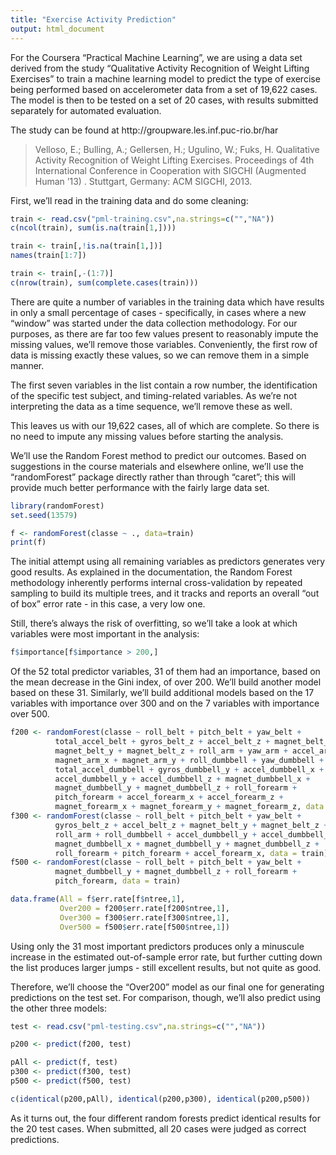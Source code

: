 ```yaml
---
title: "Exercise Activity Prediction"
output: html_document
---
```


For the Coursera "Practical Machine Learning", we are using a data set derived from the study "Qualitative Activity Recognition of Weight Lifting Exercises" to train a machine learning model to predict the type of exercise being performed based on accelerometer data from a set of 19,622 cases. The model is then to be tested on a set of 20 cases, with results submitted separately for automated evaluation.

The study can be found at http://groupware.les.inf.puc-rio.br/har

> Velloso, E.; Bulling, A.; Gellersen, H.; Ugulino, W.; Fuks, H. Qualitative Activity Recognition of Weight Lifting Exercises. Proceedings of 4th International Conference in Cooperation with SIGCHI (Augmented Human '13) . Stuttgart, Germany: ACM SIGCHI, 2013. 

First, we'll read in the training data and do some cleaning:

```r
train <- read.csv("pml-training.csv",na.strings=c("","NA"))
c(ncol(train), sum(is.na(train[1,])))

train <- train[,!is.na(train[1,])]
names(train[1:7])

train <- train[,-(1:7)]
c(nrow(train), sum(complete.cases(train)))
```

There are quite a number of variables in the training data which have results in only a small percentage of cases - specifically, in cases where a new "window" was started under the data collection methodology. For our purposes, as there are far too few values present to reasonably impute the missing values, we'll remove those variables. Conveniently, the first row of data is missing exactly these values, so we can remove them in a simple manner.

The first seven variables in the list contain a row number, the identification of the specific test subject, and timing-related variables. As we're not interpreting the data as a time sequence, we'll remove these as well.

This leaves us with our 19,622 cases, all of which are complete. So there is no need to impute any missing values before starting the analysis.

We'll use the Random Forest method to predict our outcomes. Based on suggestions in the course materials and elsewhere online, we'll use the "randomForest" package directly rather than through "caret"; this will provide much better performance with the fairly large data set.

```r
library(randomForest)
set.seed(13579)

f <- randomForest(classe ~ ., data=train)
print(f)
```

The initial attempt using all remaining variables as predictors generates very good results. As explained in the documentation, the Random Forest methodology inherently performs internal cross-validation by repeated sampling to build its multiple trees, and it tracks and reports an overall "out of box" error rate -  in this case, a very low one.

Still, there's always the risk of overfitting, so we'll take a look at which variables were most important in the analysis:

```r
f$importance[f$importance > 200,]
```

Of the 52 total predictor variables, 31 of them had an importance, based on the mean decrease in the Gini index, of over 200. We'll build another model based on these 31. Similarly, we'll build additional models based on the 17 variables with importance over 300 and on the 7 variables with importance over 500.

```r
f200 <- randomForest(classe ~ roll_belt + pitch_belt + yaw_belt + 
          total_accel_belt + gyros_belt_z + accel_belt_z + magnet_belt_x + 
          magnet_belt_y + magnet_belt_z + roll_arm + yaw_arm + accel_arm_x +
          magnet_arm_x + magnet_arm_y + roll_dumbbell + yaw_dumbbell + 
          total_accel_dumbbell + gyros_dumbbell_y + accel_dumbbell_x + 
          accel_dumbbell_y + accel_dumbbell_z + magnet_dumbbell_x + 
          magnet_dumbbell_y + magnet_dumbbell_z + roll_forearm + 
          pitch_forearm + accel_forearm_x + accel_forearm_z + 
          magnet_forearm_x + magnet_forearm_y + magnet_forearm_z, data = train)
f300 <- randomForest(classe ~ roll_belt + pitch_belt + yaw_belt + 
          gyros_belt_z + accel_belt_z + magnet_belt_y + magnet_belt_z + 
          roll_arm + roll_dumbbell + accel_dumbbell_y + accel_dumbbell_z + 
          magnet_dumbbell_x + magnet_dumbbell_y + magnet_dumbbell_z + 
          roll_forearm + pitch_forearm + accel_forearm_x, data = train)
f500 <- randomForest(classe ~ roll_belt + pitch_belt + yaw_belt + 
          magnet_dumbbell_y + magnet_dumbbell_z + roll_forearm + 
          pitch_forearm, data = train)

data.frame(All = f$err.rate[f$ntree,1], 
           Over200 = f200$err.rate[f200$ntree,1], 
           Over300 = f300$err.rate[f300$ntree,1], 
           Over500 = f500$err.rate[f500$ntree,1])
```

Using only the 31 most important predictors produces only a minuscule increase in the estimated out-of-sample error rate, but further cutting down the list produces larger jumps - still excellent results, but not quite as good.

Therefore, we'll choose the "Over200" model as our final one for generating predictions on the test set. For comparison, though, we'll also predict using the other three models:

```r
test <- read.csv("pml-testing.csv",na.strings=c("","NA"))

p200 <- predict(f200, test)

pAll <- predict(f, test)
p300 <- predict(f300, test)
p500 <- predict(f500, test)

c(identical(p200,pAll), identical(p200,p300), identical(p200,p500))
```

As it turns out, the four different random forests predict identical results for the 20 test cases. When submitted, all 20 cases were judged as correct predictions.

